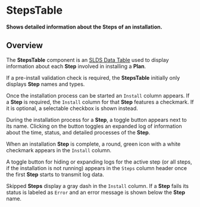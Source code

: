 
<Meta title="Plans/StepsTable/Docs" />

# StepsTable

**Shows detailed information about the Steps of an installation.**

## Overview

The **StepsTable** component is an
[SLDS Data Table](https://react.lightningdesignsystem.com/components/data-tables/)
used to display information about each **Step** involved in installing a
**Plan**.

If a pre-install validation check is required, the **StepsTable** initially only
displays **Step** names and types.

<Canvas>
  <Story id="plans-stepstable-examples--pre-validation" />
</Canvas>

Once the installation process can be started an `Install` column appears. If a
**Step** is required, the `Install` column for that **Step** features a
checkmark. If it is optional, a selectable checkbox is shown instead.

<Canvas>
  <Story id="plans-stepstable-examples--post-validation" />
</Canvas>

During the installation process for a **Step**, a toggle button appears next to
its name. Clicking on the button toggles an expanded log of information about
the time, status, and detailed processes of the **Step**.

When an installation **Step** is complete, a round, green icon with a white
checkmark appears in the `Install` column.

A toggle button for hiding or expanding logs for the active step (or all steps,
if the installation is not running) appears in the `Steps` column header once
the first **Step** starts to transmit log data.

Skipped **Steps** display a gray dash in the `Install` column. If a **Step**
fails its status is labeled as `Error` and an error message is shown below the
**Step** name.

<Canvas>
  <Story id="plans-stepstable-examples--installation-job" />
</Canvas>

